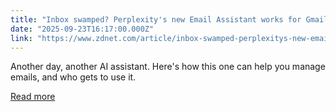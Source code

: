 ```yaml
---
title: "Inbox swamped? Perplexity's new Email Assistant works for Gmail and Outlook"
date: "2025-09-23T16:17:00.000Z"
link: "https://www.zdnet.com/article/inbox-swamped-perplexitys-new-email-assistant-works-for-gmail-and-outlook/"
---
```


Another day, another AI assistant. Here's how this one can help you manage emails, and who gets to use it.

[Read more](https://www.zdnet.com/article/inbox-swamped-perplexitys-new-email-assistant-works-for-gmail-and-outlook/)
